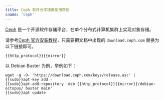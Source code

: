 ```yaml
---
title: Ceph 软件仓库镜像使用帮助
cname: 'ceph'
---
```


[Ceph](https://ceph.io/) 是一个开源软件存储平台，在单个分布式计算机集群上实现对象存储。


请参考[Ceph 官方安装教程](https://docs.ceph.com/en/latest/install/get-packages/)，只需要把文档中出现的 `download.ceph.com` 替换为以下链接即可。

<CodeBlock>

```
{{http_protocol}}{{mirror}}
```

</CodeBlock>


以 Debian Buster 为例，举例如下：

<CodeBlock>

```shell
wget -q -O- 'https://download.ceph.com/keys/release.asc' | {{sudo}}apt-key add -
{{sudo}}apt-add-repository 'deb {{http_protocol}}{{mirror}}/debian-octopus/ buster main'
{{sudo}}apt update
```

</CodeBlock>

